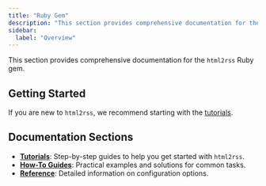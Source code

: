 ```yaml
---
title: "Ruby Gem"
description: "This section provides comprehensive documentation for the html2rss Ruby gem."
sidebar:
  label: "Overview"
---
```


This section provides comprehensive documentation for the `html2rss` Ruby gem.

## Getting Started

If you are new to `html2rss`, we recommend starting with the [tutorials](/ruby-gem/tutorials).

## Documentation Sections

- **[Tutorials](/ruby-gem/tutorials)**: Step-by-step guides to help you get started with `html2rss`.
- **[How-To Guides](/ruby-gem/how-to)**: Practical examples and solutions for common tasks.
- **[Reference](/ruby-gem/reference)**: Detailed information on configuration options.
